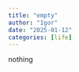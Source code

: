 ```yaml
---
title: "empty"
author: "Igor"
date: "2025-01-12"
categories: [life]
---
```


nothing

[^1]: [link](https://www.youtube.com/watch?v=_Ho7Eo3bUJ4)

